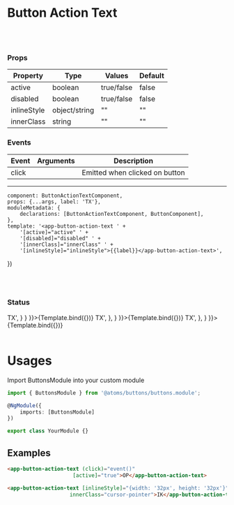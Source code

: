 
<Meta
    title="Atoms/Buttons/Button Action Text"
    component={ButtonActionTextComponent}/>

# Button Action Text
<br/>
<br/>

### Props
| Property | Type  | Values | Default  |
| ------ | --------- |------ | --------- |
| active      | boolean   | true/false | false |
| disabled      | boolean  | true/false       | false     |
| inlineStyle   | object/string |   ""     | ""  |
| innerClass    | string   |     ""    |  ""  |

### Events
| Event | Arguments  | Description |
| ------ | --------- |------ |
| click    |     | Emitted when clicked on button |

------

    component: ButtonActionTextComponent,
    props: {...args, label: 'TX'},
    moduleMetadata: {
        declarations: [ButtonActionTextComponent, ButtonComponent],
    },
    template: '<app-button-action-text ' +
        '[active]="active" ' +
        '[disabled]="disabled" ' +
        '[innerClass]="innerClass" ' +
        '[inlineStyle]="inlineStyle">{{label}}</app-button-action-text>',
})

<br/>
<br/>

### Status

<Canvas>
    <Story name='Default' parameters={{
        backgrounds: {
            default: 'darken',
            values: [
                { name: 'darken', value: '#1D2B36' },
            ],
        },
        docs: {
            source: {
                code: '<app-button-action-text>TX</app-button-action-text>',
            }
        }
    }}>{Template.bind({})}
    </Story>
    <Story name='Active' args={{
        active: true
    }}
           parameters={{
               docs: {
                   source: {
                       code: '<app-button-action-text active=true>TX</app-button-action-text>',
                   },
               }
           }}>{Template.bind({})}
    </Story>
    <Story name='Disabled' args={{
        disabled: true
    }}
           parameters={{
               docs: {
                   source: {
                       code: '<app-button-action-text disabled=true>TX</app-button-action-text>',
                   },
               }
           }}>{Template.bind({})}
    </Story>
</Canvas>

<br/>
<br/>

# Usages

Import ButtonsModule into your custom module

```typescript
import { ButtonsModule } from '@atoms/buttons/buttons.module';

@NgModule({
    imports: [ButtonsModule]
})

export class YourModule {}
```

## Examples

```html
<app-button-action-text (click)="event()"
                     [active]="true">OP</app-button-action-text>
```
 ```html
<app-button-action-text [inlineStyle]="{width: '32px', height: '32px'}"
                     innerClass="cursor-pointer">IK</app-button-action-text>
  ```
